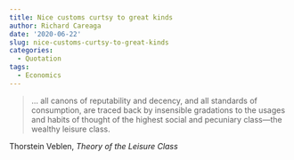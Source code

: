 ```yaml
---
title: Nice customs curtsy to great kinds
author: Richard Careaga
date: '2020-06-22'
slug: nice-customs-curtsy-to-great-kinds
categories:
  - Quotation
tags:
  - Economics
---
```


 

> ... all canons of reputability and decency, and all standards of consumption, are traced back by insensible gradations to the usages and habits of thought of the highest social and pecuniary class—the wealthy leisure class.

Thorstein Veblen, *Theory of the Leisure Class*